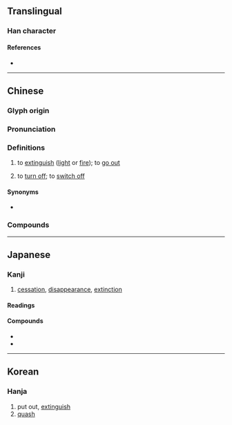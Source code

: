 {{character info}}
==Translingual==

===Han character===
{{Han char|rn=86|rad=火|as=10|sn=14|four=96830|canj=FHUP|ids=⿰火息}}

====References====
* {{Han ref|kx=0679.030|dkj=19287|dj=1090.260|hdz=32223.130|uh=7184|ud=29060|bh=BAB6|bd=47798}}

----

==Chinese==
{{zh-forms|alt=息-second round simplified}}

===Glyph origin===
{{Han etym}}
{{Han compound|火|息|c1=s|c2=p|ls=psc}}

===Pronunciation===
{{zh-pron
|m=熄
|c=sik1
|h=pfs=sit
|md=
|mn=qz:siak/xm,zz:sek/sit
|mn_note=siak/sek - literary; sit - vernacular
|w=
|mc=y
|oc=y
|cat=v
}}

===Definitions===
{{zh-hanzi}}

# to [[extinguish]] ([[light]] or [[fire]]); to [[go out]]
# {{lb|zh|Cantonese}} to [[turn off]]; to [[switch off]]
#: {{zh-x|熄 冷氣|to [[turn off]] the [[air conditioner]]}}

====Synonyms====
* {{sense|to turn off}} {{zh-l|關}}

===Compounds===
{{zh-der|熄燈|熄滅|熄火|熄風|捻熄}}

----

==Japanese==

===Kanji===
{{ja-kanji|grade=|rs=火10}}

# [[cessation]], [[disappearance]], [[extinction]]

====Readings====
{{ja-readings
|goon=そく
|kanon=しょく
|kun=き-える, や-む
}}

====Compounds====
{{der-top|Compounds}}
* {{ja-r|熄%滅|そく%めつ|[[disappearance]], [[extinction]]}}
* {{ja-r|終%熄|しゅう%そく|[[end]], [[termination]]}}
{{der-bottom}}

----

==Korean==

===Hanja===
{{ko-hanja|hangeul=식|eumhun=|rv=sik|mr=sik|y=sik}}

# put out, [[extinguish]]
# [[quash]]